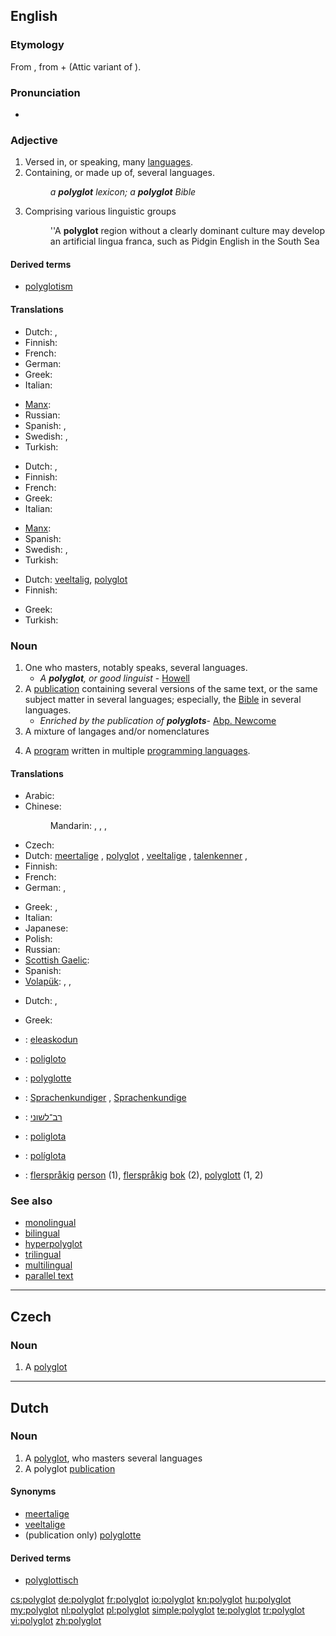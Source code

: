 ==English==

===Etymology===
From {{etyl|grc}} {{term|πολύγλωττος||lang=grc|tr=poluglōttos|many-tongued, polyglot|sc=polytonic}}, from {{term|πολύς||tr=polus|lang=grc|many|sc=polytonic}} + {{term|γλῶττα||lang=grc|tr=glōtta|tongue, language|sc=polytonic}} (Attic variant of {{polytonic|[[γλῶσσα]]}}).

===Pronunciation===
* {{IPA|/pɒliːɡlɒt/}}

===Adjective===
{{en-adj|?}}

# Versed in, or speaking, many [[language]]s.
# Containing, or made up of, several languages.
#: ''a '''polyglot''' lexicon; a '''polyglot''' Bible''
# Comprising various linguistic groups
#: ''A '''polyglot''' region without a clearly dominant culture may develop an artificial lingua franca, such as Pidgin English in the South Sea

====Derived terms====
* [[polyglotism]]

====Translations====
{{trans-top|Versed in, or speaking, many languages}}
* Dutch: {{t+|nl|meertalig}}, {{t-|nl|polyglot}}
* Finnish: {{t-|fi|monikielinen}}
* French: {{t+|fr|polyglotte}}
* German: {{t-|de|mehrsprachig}}
* Greek: {{t|el|πολύγλωσσος|m|tr=polýglossos}}
* Italian: {{t+|it|poliglotta|m|f}}
{{trans-mid}}
* [[Manx]]: {{t|gv|yl-çhengagh}}
* Russian: {{t+|ru|многоязычный|tr=mnogojazýčnyj}}
* Spanish: {{t|es|poligloto}}, {{t|es|polígloto}}
* Swedish: {{t+|sv|flerspråkig}}, {{t+|sv|polyglott}}
* Turkish: {{t+|tr|çokdilli}}
{{trans-bottom}}

{{trans-top|Containing, or made up of, several languages}}
* Dutch: {{t+|nl|meertalig}}, {{t-|nl|polyglot}}
* Finnish: {{t-|fi|monikielinen}}
* French: {{t+|fr|polyglotte}}
* Greek: {{t|el|πολύγλωσσος|m|tr=polýglossos}}
* Italian: {{t+|it|poliglotta|m|f}}
{{trans-mid}}
* [[Manx]]: {{t|gv|yl-çhengagh}}
* Spanish: {{t|es|poligloto}}
* Swedish: {{t|sv|flerspråkig}}, {{t|sv|polyglott}}
* Turkish: {{t+|tr|çokdilli}}
{{trans-bottom}}

{{trans-top|Comprising various linguistic groups}}
* Dutch: [[veeltalig]], [[#Dutch|polyglot]]
* Finnish: {{t-|fi|monikielinen}}
{{trans-mid}}
* Greek: {{t|el|πολύγλωσσος|m|tr=polýglossos}}
* Turkish: {{t|tr|çokdil}}
{{trans-bottom}}

===Noun===
{{en-noun}}

# One who masters, notably speaks, several languages.
#* ''A '''polyglot''', or good linguist'' - [[Howell]]
# A [[publication]] containing several versions of the same text, or the same subject matter in several languages; especially, the [[Bible]] in several languages.
#* ''Enriched by the publication of '''polyglots''' ''- [[Abp. Newcome]]
# A mixture of langages and/or nomenclatures
# {{programming}} A [[program]] written in multiple [[programming language]]s.

====Translations====
{{trans-top|one who masters, notably speaks, several languages}}
* Arabic: {{t|ar|مزيج من اللغات|m|tr=maziij min al-lughaat}}
* Chinese:
*: Mandarin: {{t|cmn|通曉數種語言的人|sc=Hani}}, {{t|cmn|通晓数种语言的人|tr=tōngxiǎo-shùzhǒng-yǔyán-de-rén|sc=Hani}}, {{t|cmn|通數國語文的人|sc=Hani}}, {{t|cmn|通数国语文的人|tr=tōng-shùguó-yǔwén-de-rén|sc=Hani}}
* Czech: {{t-|cs|polyglot|m}}
* Dutch: [[meertalige]] {{m}}, [[#Dutch|polyglot]] {{m}}, [[veeltalige]] {{m}}, [[talenkenner]] {{m}}, {{t-|nl|polyglot}}
* Finnish: {{t-|fi|kielitaituri}}
* French: {{t+|fr|polyglotte|m|f}}
* German: {{t|de|Polyglotter|m}}, {{t|de|Polyglotte|f}}
{{trans-mid}}
* Greek: {{t|el|γλωσσομαθής}}, {{t|el|πολύγλωσσος|m|tr=polýglossos}}
* Italian: {{t+|it|poliglotta|m|f}}
* Japanese: {{t-|ja|多言語話者|tr=たげんごわしゃ, tagengo-washa}}
* Polish: {{t+|pl|poliglota|m}}
* Russian: {{t+|ru|полиглот|m|tr=poliglót}}
* [[Scottish Gaelic]]: {{t|gd|ioma-chànanach|m}}
* Spanish: {{t|es|políglota|m|f}}
* [[Volapük]]: {{qualifier|male or female}} {{t|vo|polüglot}}, {{qualifier|male}} {{t|vo|hipolüglot}}, {{qualifier|female}} {{t|vo|jipolüglot}}
{{trans-bottom}}

{{trans-top|publication containing several versions of the same}}
* Dutch: {{t-|nl|polyglotte|m|f}}, {{t-|nl|polyglot|m}}
{{trans-mid}}
* Greek: {{t|el|πολύγλωσσος|m|tr=polýglossos}}
{{trans-bottom}}

{{checktrans-top}}
* {{ttbc|eu}}: [[eleaskodun]]
* {{ttbc|eo}}: [[poligloto]]
* {{ttbc|fr}}: [[polyglotte]] {{m|f}}
* {{ttbc|de}}: [[Sprachenkundiger]] {{m}}, [[Sprachenkundige]] {{f}}
{{trans-mid}}
* {{ttbc|he}}: [[רב־לשוני]]
* {{ttbc|pt}}: [[poliglota]] {{m|f}}
* {{ttbc|es}}: [[políglota]] {{m}}
* {{ttbc|sv}}: [[flerspråkig]] [[person]] {{c}} (1), [[flerspråkig]] [[bok]] {{c}} (2), [[polyglott]] {{c}} (1, 2)
{{trans-bottom}}

===See also===
* [[monolingual]]
* [[bilingual]]
* [[hyperpolyglot]]
* [[trilingual]]
* [[multilingual]]
* [[parallel text]]

----

==Czech==

===Noun===
{{cs-noun|g=m}}

# {{sense|person}} A [[#English|polyglot]]

----

==Dutch==

===Noun===
{{nl-noun|polyglotten|g=m}}

# A [[#English|polyglot]], who masters several languages
# A polyglot [[publication]]

====Synonyms====
* [[meertalige]] {{m}}
* [[veeltalige]] {{m}}
* (publication only) [[polyglotte]] {{m|f}}

====Derived terms====
* [[polyglottisch]]

[[cs:polyglot]]
[[de:polyglot]]
[[fr:polyglot]]
[[io:polyglot]]
[[kn:polyglot]]
[[hu:polyglot]]
[[my:polyglot]]
[[nl:polyglot]]
[[pl:polyglot]]
[[simple:polyglot]]
[[te:polyglot]]
[[tr:polyglot]]
[[vi:polyglot]]
[[zh:polyglot]]